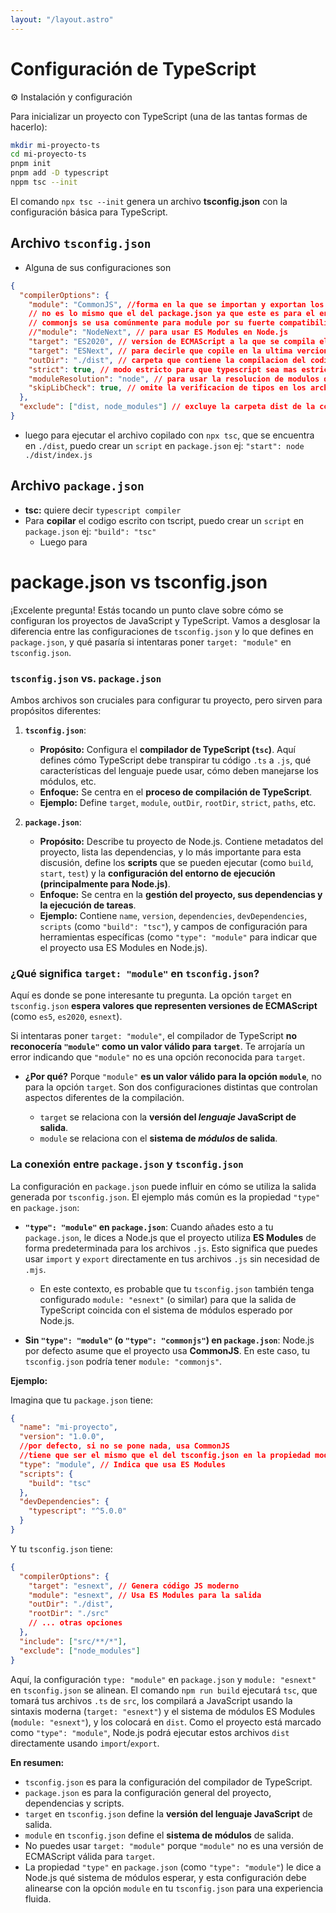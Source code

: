 ```yaml
---
layout: "/layout.astro"
---
```


# Configuración de TypeScript

⚙️ Instalación y configuración

Para inicializar un proyecto con TypeScript (una de las tantas formas de hacerlo):

```bash
mkdir mi-proyecto-ts
cd mi-proyecto-ts
pnpm init
pnpm add -D typescript
nppm tsc --init
```

El comando `npx tsc --init` genera un archivo **tsconfig.json** con la configuración básica para TypeScript.

## Archivo `tsconfig.json`

- Alguna de sus configuraciones son

```json
{
  "compilerOptions": {
    "module": "CommonJS", //forma en la que se importan y exportan los modulos cunado se compila el codigo
    // no es lo mismo que el del package.json ya que este es para el entorno de ejecucion y no para la compilacion
    // commonjs se usa comúnmente para module por su fuerte compatibilidad con Node.js y el ecosistema de empaquetadores, aunque los ES Modules son la tendencia moderna.
    //"module": "NodeNext", // para usar ES Modules en Node.js
    "target": "ES2020", // version de ECMAScript a la que se compila el codigo
    "target": "ESNext", // para decirle que copile en la ultima vercion de ECMAScript
    "outDir": "./dist", // carpeta que contiene la compilacion del codigo
    "strict": true, // modo estricto para que typescript sea mas estricto con el codigo
	"moduleResolution": "node", // para usar la resolucion de modulos de Node
	"skipLibCheck": true, // omite la verificacion de tipos en los archivos de declaracion
  },
  "exclude": ["dist, node_modules"] // excluye la carpeta dist de la compilacion(comprobacion de tipos)
}
```

- luego para ejecutar el archivo copilado con `npx tsc`, que se encuentra en `./dist`, puedo crear un `script` en `package.json` ej: `"start": node ./dist/index.js`

## Archivo `package.json`

- **tsc:** quiere decir `typescript compiler`
- Para **copilar** el codigo escrito con tscript, puedo crear un `script` en `package.json` ej: `"build": "tsc"`
  - Luego para

# package.json vs tsconfig.json

¡Excelente pregunta! Estás tocando un punto clave sobre cómo se configuran los proyectos de JavaScript y TypeScript. Vamos a desglosar la diferencia entre las configuraciones de `tsconfig.json` y lo que defines en `package.json`, y qué pasaría si intentaras poner `target: "module"` en `tsconfig.json`.

### `tsconfig.json` vs. `package.json`

Ambos archivos son cruciales para configurar tu proyecto, pero sirven para propósitos diferentes:

1.  **`tsconfig.json`**:

    - **Propósito:** Configura el **compilador de TypeScript (`tsc`)**. Aquí defines cómo TypeScript debe transpirar tu código `.ts` a `.js`, qué características del lenguaje puede usar, cómo deben manejarse los módulos, etc.
    - **Enfoque:** Se centra en el **proceso de compilación de TypeScript**.
    - **Ejemplo:** Define `target`, `module`, `outDir`, `rootDir`, `strict`, `paths`, etc.

2.  **`package.json`**:
    - **Propósito:** Describe tu proyecto de Node.js. Contiene metadatos del proyecto, lista las dependencias, y lo más importante para esta discusión, define los **scripts** que se pueden ejecutar (como `build`, `start`, `test`) y la **configuración del entorno de ejecución (principalmente para Node.js)**.
    - **Enfoque:** Se centra en la **gestión del proyecto, sus dependencias y la ejecución de tareas**.
    - **Ejemplo:** Contiene `name`, `version`, `dependencies`, `devDependencies`, `scripts` (como `"build": "tsc"`), y campos de configuración para herramientas específicas (como `"type": "module"` para indicar que el proyecto usa ES Modules en Node.js).

### ¿Qué significa `target: "module"` en `tsconfig.json`?

Aquí es donde se pone interesante tu pregunta. La opción `target` en `tsconfig.json` **espera valores que representen versiones de ECMAScript** (como `es5`, `es2020`, `esnext`).

Si intentaras poner `target: "module"`, el compilador de TypeScript **no reconocería `"module"` como un valor válido para `target`**. Te arrojaría un error indicando que `"module"` no es una opción reconocida para `target`.

- **¿Por qué?** Porque `"module"` **es un valor válido para la opción `module`**, no para la opción `target`. Son dos configuraciones distintas que controlan aspectos diferentes de la compilación.

  - `target` se relaciona con la **versión del _lenguaje_ JavaScript de salida**.
  - `module` se relaciona con el **sistema de _módulos_ de salida**.

### La conexión entre `package.json` y `tsconfig.json`

La configuración en `package.json` puede influir en cómo se utiliza la salida generada por `tsconfig.json`. El ejemplo más común es la propiedad `"type"` en `package.json`:

- **`"type": "module"` en `package.json`**: Cuando añades esto a tu `package.json`, le dices a Node.js que el proyecto utiliza **ES Modules** de forma predeterminada para los archivos `.js`. Esto significa que puedes usar `import` y `export` directamente en tus archivos `.js` sin necesidad de `.mjs`.

  - En este contexto, es probable que tu `tsconfig.json` también tenga configurado `module: "esnext"` (o similar) para que la salida de TypeScript coincida con el sistema de módulos esperado por Node.js.

- **Sin `"type": "module"` (o `"type": "commonjs"`) en `package.json`**: Node.js por defecto asume que el proyecto usa **CommonJS**. En este caso, tu `tsconfig.json` podría tener `module: "commonjs"`.

**Ejemplo:**

Imagina que tu `package.json` tiene:

```json
{
  "name": "mi-proyecto",
  "version": "1.0.0",
  //por defecto, si no se pone nada, usa CommonJS
  //tiene que ser el mismo que el del tsconfig.json en la propiedad module: "esnext" o "commonjs", en este caso es "esnext" porque quiero usar ES Modules
  "type": "module", // Indica que usa ES Modules
  "scripts": {
    "build": "tsc"
  },
  "devDependencies": {
    "typescript": "^5.0.0"
  }
}
```

Y tu `tsconfig.json` tiene:

```json
{
  "compilerOptions": {
    "target": "esnext", // Genera código JS moderno
    "module": "esnext", // Usa ES Modules para la salida
    "outDir": "./dist",
    "rootDir": "./src"
    // ... otras opciones
  },
  "include": ["src/**/*"],
  "exclude": ["node_modules"]
}
```

Aquí, la configuración `type: "module"` en `package.json` y `module: "esnext"` en `tsconfig.json` se alinean. El comando `npm run build` ejecutará `tsc`, que tomará tus archivos `.ts` de `src`, los compilará a JavaScript usando la sintaxis moderna (`target: "esnext"`) y el sistema de módulos ES Modules (`module: "esnext"`), y los colocará en `dist`. Como el proyecto está marcado como `"type": "module"`, Node.js podrá ejecutar estos archivos `dist` directamente usando `import`/`export`.

**En resumen:**

- `tsconfig.json` es para la configuración del compilador de TypeScript.
- `package.json` es para la configuración general del proyecto, dependencias y scripts.
- `target` en `tsconfig.json` define la **versión del lenguaje JavaScript** de salida.
- `module` en `tsconfig.json` define el **sistema de módulos** de salida.
- No puedes usar `target: "module"` porque `"module"` no es una versión de ECMAScript válida para `target`.
- La propiedad `"type"` en `package.json` (como `"type": "module"`) le dice a Node.js qué sistema de módulos esperar, y esta configuración debe alinearse con la opción `module` en tu `tsconfig.json` para una experiencia fluida.
